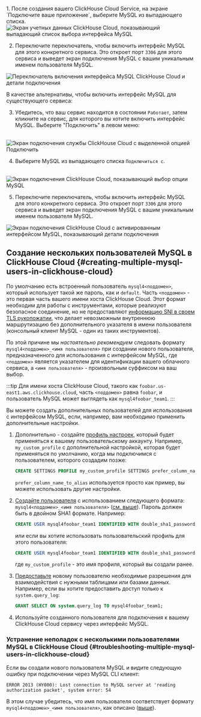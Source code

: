 

<br/>
1. После создания вашего ClickHouse Cloud Service, на экране `Подключите ваше приложение`, выберите MySQL из выпадающего списка.
<br/>

<Image size="md" img={mysql_1} alt="Экран учетных данных ClickHouse Cloud, показывающий выпадающий список выбора интерфейса MySQL" border />

2. Переключите переключатель, чтобы включить интерфейс MySQL для этого конкретного сервиса. Это откроет порт `3306` для этого сервиса и выведет экран подключения MySQL с вашим уникальным именем пользователя MySQL.

<Image size="md" img={mysql_2} alt="Переключатель включения интерфейса MySQL ClickHouse Cloud и детали подключения" border />
<br/>

В качестве альтернативы, чтобы включить интерфейс MySQL для существующего сервиса:

3. Убедитесь, что ваш сервис находится в состоянии `Работает`, затем кликните на сервис, для которого вы хотите включить интерфейс MySQL. Выберите "Подключить" в левом меню:

<br/>
<Image size="md" img={mysql_3} alt="Экран подключения службы ClickHouse Cloud с выделенной опцией Подключить" border />
<br/>

4. Выберите MySQL из выпадающего списка `Подключиться с`.

<br/>
<Image size="md" img={mysql_4} alt="Экран подключения ClickHouse Cloud, показывающий выбор опции MySQL" border />
<br/>

5. Переключите переключатель, чтобы включить интерфейс MySQL для этого конкретного сервиса. Это откроет порт `3306` для этого сервиса и выведет экран подключения MySQL с вашим уникальным именем пользователя MySQL.

<Image size="md" img={mysql_5} alt="Экран подключения ClickHouse Cloud с активированным интерфейсом MySQL, показывающий детали подключения" border />

## Создание нескольких пользователей MySQL в ClickHouse Cloud {#creating-multiple-mysql-users-in-clickhouse-cloud}

По умолчанию есть встроенный пользователь `mysql4<поддомен>`, который использует такой же пароль, как и `default`. Часть `<поддомен>` - это первая часть вашего имени хоста ClickHouse Cloud. Этот формат необходим для работы с инструментами, которые реализуют безопасное соединение, но не предоставляют [информацию SNI в своем TLS рукопожатии](https://www.cloudflare.com/learning/ssl/what-is-sni), что делает невозможным внутреннюю маршрутизацию без дополнительного указателя в имени пользователя (консольный клиент MySQL - один из таких инструментов).

По этой причине мы _настоятельно рекомендуем_ следовать формату `mysql4<поддомен>_<имя пользователя>` при создании нового пользователя, предназначенного для использования с интерфейсом MySQL, где `<поддомен>` является указателем для идентификации вашего облачного сервиса, а `<имя пользователя>` - произвольным суффиксом на ваш выбор.

:::tip
Для имени хоста ClickHouse Cloud, такого как `foobar.us-east1.aws.clickhouse.cloud`, часть `<поддомен>` равна `foobar`, и пользователь MySQL может выглядеть как `mysql4foobar_team1`.
:::

Вы можете создать дополнительных пользователей для использования с интерфейсом MySQL, если, например, вам необходимо применить дополнительные настройки.

1. Дополнительно - создайте [профиль настроек](/sql-reference/statements/create/settings-profile), который будет применяться к вашему пользовательскому аккаунту. Например, `my_custom_profile` с дополнительной настройкой, которая будет применяться по умолчанию, когда мы подключимся с пользователем, которого создадим позже:

    ```sql
    CREATE SETTINGS PROFILE my_custom_profile SETTINGS prefer_column_name_to_alias=1;
    ```

    `prefer_column_name_to_alias` используется просто как пример, вы можете использовать другие настройки.
2. [Создайте пользователя](/sql-reference/statements/create/user) с использованием следующего формата: `mysql4<поддомен>_<имя пользователя>` ([см. выше](#creating-multiple-mysql-users-in-clickhouse-cloud)). Пароль должен быть в двойном SHA1 формате. Например:

    ```sql
    CREATE USER mysql4foobar_team1 IDENTIFIED WITH double_sha1_password BY 'YourPassword42$';
    ```

    или если вы хотите использовать пользовательский профиль для этого пользователя:

    ```sql
    CREATE USER mysql4foobar_team1 IDENTIFIED WITH double_sha1_password BY 'YourPassword42$' SETTINGS PROFILE 'my_custom_profile';
    ```

    где `my_custom_profile` - это имя профиля, который вы создали ранее.
3. [Предоставьте](/sql-reference/statements/grant) новому пользователю необходимые разрешения для взаимодействия с нужными таблицами или базами данных. Например, если вы хотите предоставить доступ только к `system.query_log`:

    ```sql
    GRANT SELECT ON system.query_log TO mysql4foobar_team1;
    ```

4. Используйте созданного пользователя для подключения к вашему ClickHouse Cloud сервису через интерфейс MySQL.

### Устранение неполадок с несколькими пользователями MySQL в ClickHouse Cloud {#troubleshooting-multiple-mysql-users-in-clickhouse-cloud}

Если вы создали нового пользователя MySQL и видите следующую ошибку при подключении через MySQL CLI клиент:

```
ERROR 2013 (HY000): Lost connection to MySQL server at 'reading authorization packet', system error: 54
```

В этом случае убедитесь, что имя пользователя соответствует формату `mysql4<поддомен>_<имя пользователя>`, как описано ([выше](#creating-multiple-mysql-users-in-clickhouse-cloud)).
```

